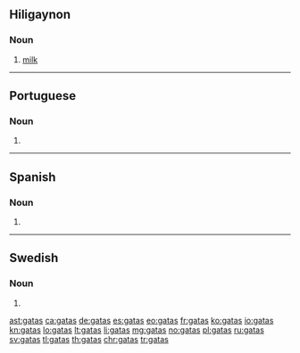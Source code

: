 ==Hiligaynon==

===Noun===
{{head|hil|noun}}

# [[milk]]

----

==Portuguese==

===Noun===
{{head|pt}} {{f}}

# {{pt-noun form of|[[gato]]|f|pl}}

----

==Spanish==

===Noun===
{{head|es|noun form|g=f-p}}

# {{plural of|gata|lang=es|nocat=1}}

----

==Swedish==

===Noun===
{{head|sv|noun form}}

# {{sv-noun-form-indef-gen|gata}}

[[ast:gatas]]
[[ca:gatas]]
[[de:gatas]]
[[es:gatas]]
[[eo:gatas]]
[[fr:gatas]]
[[ko:gatas]]
[[io:gatas]]
[[kn:gatas]]
[[lo:gatas]]
[[lt:gatas]]
[[li:gatas]]
[[mg:gatas]]
[[no:gatas]]
[[pl:gatas]]
[[ru:gatas]]
[[sv:gatas]]
[[tl:gatas]]
[[th:gatas]]
[[chr:gatas]]
[[tr:gatas]]